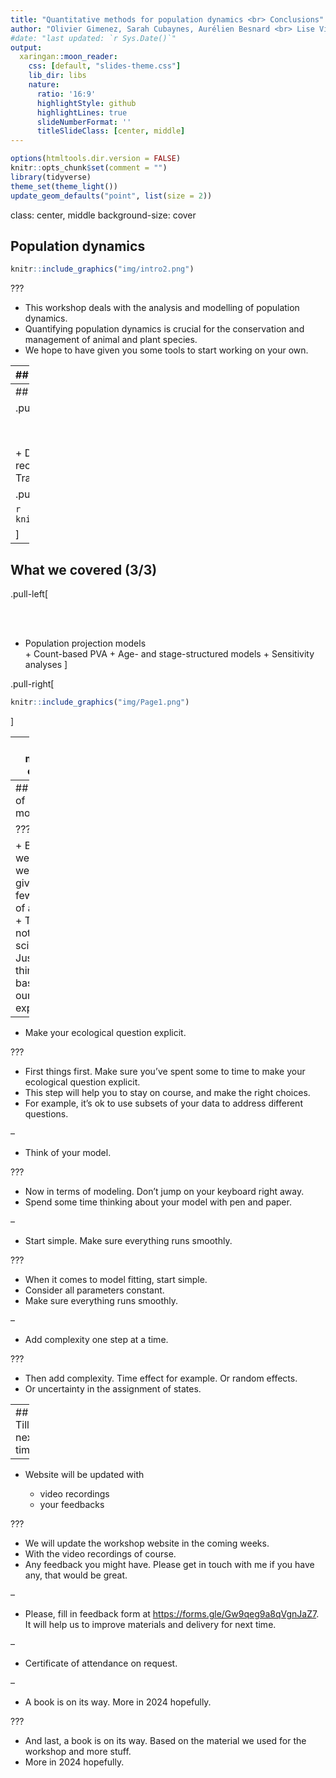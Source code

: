 ```yaml
---
title: "Quantitative methods for population dynamics <br> Conclusions"
author: "Olivier Gimenez, Sarah Cubaynes, Aurélien Besnard <br> Lise Viollat, Javi-Fernández-López, Thierry Chambert, Thibaut Couturier, Valentin Lauret, Marwan Naciri"
#date: "last updated: `r Sys.Date()`"
output:
  xaringan::moon_reader:
    css: [default, "slides-theme.css"]
    lib_dir: libs
    nature:
      ratio: '16:9' 
      highlightStyle: github
      highlightLines: true
      slideNumberFormat: ''
      titleSlideClass: [center, middle]
---
```


```r
options(htmltools.dir.version = FALSE)
knitr::opts_chunk$set(comment = "")
library(tidyverse)
theme_set(theme_light())
update_geom_defaults("point", list(size = 2)) 
```

class: center, middle
background-size: cover

## Population dynamics

```r
knitr::include_graphics("img/intro2.png")
```

???

+ This workshop deals with the analysis and modelling of population dynamics. 
+ Quantifying population dynamics is crucial for the conservation and management of animal and plant species. 
+ We hope to have given you some tools to start working on your own. 

---
## What we covered (1/3)

.pull-left[

<br>
<br>

+ Abundance and density     
      + Counting methods
      + Detectability issue
      + Capture-recapture, distance sampling and N-mixture
]

.pull-right[

```r
knitr::include_graphics("img/Page3.png")
```
]


---
## What we covered (2/3)

.pull-left[

<br>
<br>

+ Demographic parameters       
      + Capture-recapture data
      + Survival
      + Covariates
      + Transitions
]

.pull-right[

```r
knitr::include_graphics("img/Page2.png")
```

]


---
## What we covered (3/3)

.pull-left[

<br>
<br>

+ Population projection models      
      + Count-based PVA
      + Age- and stage-structured models
      + Sensitivity analyses
]

.pull-right[

```r
knitr::include_graphics("img/Page1.png")
```

]

---
class: middle, center

## Take-home messages and recommendations

???

+ We'll wrap up the workshop with a few take-home messages 
+ And recommendations for conducting your own analyses.


---
## The art of modelling

???

+ Before we leave, we'd like to give you a few pieces of advice.
+ This is not rocket science.
+ Just a few things based on our own experience.

--

+ Make your ecological question explicit. 

???

+ First things first. Make sure you've spent some to time to make your ecological question explicit. 
+ This step will help you to stay on course, and make the right choices. 
+ For example, it's ok to use subsets of your data to address different questions. 

--

+ Think of your model. 

???

+ Now in terms of modeling. Don't jump on your keyboard right away. 
+ Spend some time thinking about your model with pen and paper. 

--

+ Start simple. Make sure everything runs smoothly.

???

+ When it comes to model fitting, start simple. 
+ Consider all parameters constant. 
+ Make sure everything runs smoothly.

--

+ Add complexity one step at a time. 

???

+ Then add complexity. Time effect for example. Or random effects.
+ Or uncertainty in the assignment of states. 

<!-- --- -->
<!-- ## Simulations -->

<!-- + Use simulations to better understand your model.  -->

<!-- + R is the perfect tool for simulations.  -->

<!-- + Model is an engine to generate data, instead of estimating parameters. -->

<!-- ??? -->

<!-- + When it comes to model building, consider simulating data to better understand your model.  -->
<!-- + R is the perfect tool. -->
<!-- + You will always learn something on your model by seeing it an engine to generate data, instead of estimating its parameters. -->

---
## Till next time

--

+ Website will be updated with

    + video recordings
    + your feedbacks

???

+ We will update the workshop website in the coming weeks. 
+ With the video recordings of course. 
+ Any feedback you might have. Please get in touch with me if you have any, that would be great. 

--

+ Please, fill in feedback form at <https://forms.gle/Gw9qeg9a8qVgnJaZ7>. It will help us to improve materials and delivery for next time. 

--

+ Certificate of attendance on request. 

--

+ A book is on its way. More in 2024 hopefully.

???

+ And last, a book is on its way. Based on the material we used for the workshop and more stuff. 
+ More in 2024 hopefully. 


